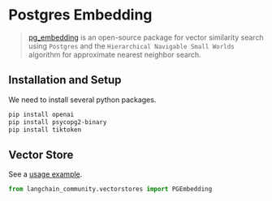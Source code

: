 # Postgres Embedding

> [pg_embedding](https://github.com/neondatabase/pg_embedding) is an open-source package for
> vector similarity search using `Postgres` and the `Hierarchical Navigable Small Worlds`
> algorithm for approximate nearest neighbor search.

## Installation and Setup

We need to install several python packages.

```bash
pip install openai
pip install psycopg2-binary
pip install tiktoken
```

## Vector Store

See a [usage example](/docs/integrations/vectorstores/pgembedding).

```python
from langchain_community.vectorstores import PGEmbedding
```

